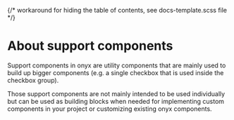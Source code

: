
{/* workaround for hiding the table of contents, see docs-template.scss file */}

<div className="storybook-hide-toc"></div>

<Meta title="Support/About support components" />

# About support components

Support components in onyx are utility components that are mainly used to build up bigger components (e.g. a single checkbox that is used inside the checkbox group).

Those support components are not mainly intended to be used individually but can be used as building blocks when needed for implementing custom components in your project or customizing existing onyx components.
